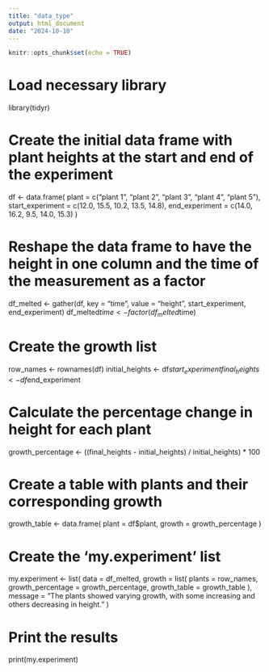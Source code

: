 ```yaml
---
title: "data_type"
output: html_document
date: "2024-10-10"
---
```


```r
knitr::opts_chunk$set(echo = TRUE)
```

# Load necessary library
library(tidyr)

# Create the initial data frame with plant heights at the start and end of the experiment
df <- data.frame(
  plant = c("plant 1", "plant 2", "plant 3", "plant 4", "plant 5"),
  start_experiment = c(12.0, 15.5, 10.2, 13.5, 14.8),
  end_experiment = c(14.0, 16.2, 9.5, 14.0, 15.3)
)

# Reshape the data frame to have the height in one column and the time of the measurement as a factor
df_melted <- gather(df, key = "time", value = "height", start_experiment, end_experiment)
df_melted$time <- factor(df_melted$time)

# Create the growth list
row_names <- rownames(df)
initial_heights <- df$start_experiment
final_heights <- df$end_experiment

# Calculate the percentage change in height for each plant
growth_percentage <- ((final_heights - initial_heights) / initial_heights) * 100

# Create a table with plants and their corresponding growth
growth_table <- data.frame(
  plant = df$plant,
  growth = growth_percentage
)

# Create the 'my.experiment' list
my.experiment <- list(
  data = df_melted,
  growth = list(
    plants = row_names,
    growth_percentage = growth_percentage,
    growth_table = growth_table
  ),
  message = "The plants showed varying growth, with some increasing and others decreasing in height."
)

# Print the results
print(my.experiment)
